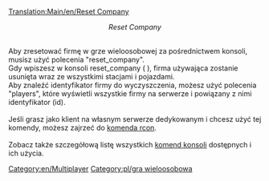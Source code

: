 [[Translation:Main/en/Reset Company]]

<center>''Reset Company''</center> <br >Aby zresetować firmę w grze wieloosobowej za pośrednictwem konsoli, musisz użyć polecenia "reset_company".<br />
Gdy wpiszesz w konsoli reset_company <identyfikator firmy> ( <company-id> ), firma używająca <identyfikator firmy> zostanie usunięta wraz ze wszystkimi stacjami i pojazdami.<br />
Aby znaleźć identyfikator firmy do wyczyszczenia, możesz użyć polecenia "players", które wyświetli wszystkie firmy na serwerze i powiązany z nimi identyfikator (id).<br /><br />
Jeśli grasz jako klient na własnym serwerze dedykowanym i chcesz użyć tej komendy, możesz zajrzeć do [[Main/en/Serwer dedykowany/Pl#Kontrolowanie serwera za pomocą rcon|komenda rcon]].<br /><br />
Zobacz także szczegółową listę wszystkich [[Main/pl/Komendy Konsoli|komend konsoli]] dostępnych i ich użycia.

[[Category:en/Multiplayer]] [[Category:pl/gra wieloosobowa]]